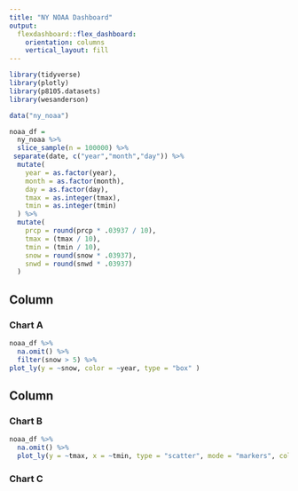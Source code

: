```yaml
---
title: "NY NOAA Dashboard"
output: 
  flexdashboard::flex_dashboard:
    orientation: columns
    vertical_layout: fill
---
```


```r
library(tidyverse)
library(plotly)
library(p8105.datasets)
library(wesanderson)

data("ny_noaa")

noaa_df =
  ny_noaa %>% 
  slice_sample(n = 100000) %>% 
 separate(date, c("year","month","day")) %>% 
  mutate(
    year = as.factor(year),
    month = as.factor(month),
    day = as.factor(day),
    tmax = as.integer(tmax),
    tmin = as.integer(tmin)
  ) %>% 
  mutate(
    prcp = round(prcp * .03937 / 10),
    tmax = (tmax / 10),
    tmin = (tmin / 10),
    snow = round(snow * .03937),
    snwd = round(snwd * .03937)
  )
```

Column {data-width=650}
-----------------------------------------------------------------------

### Chart A

```r
noaa_df %>% 
  na.omit() %>% 
  filter(snow > 5) %>% 
plot_ly(y = ~snow, color = ~year, type = "box" )
```

Column {data-width=350}
-----------------------------------------------------------------------

### Chart B

```r
noaa_df %>% 
  na.omit() %>% 
  plot_ly(y = ~tmax, x = ~tmin, type = "scatter", mode = "markers", color = ~month, alpha = 0.5)
```

### Chart C

```r

```

